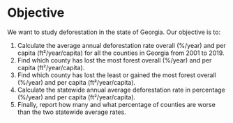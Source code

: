 # Objective {.unnumbered #sec-objective}

We want to study deforestation in the state of Georgia. Our objective is to:

1. Calculate the average annual deforestation rate overall (%/year) and per capita (ft²/year/capita) for all the counties in Georgia from 2001 to 2019.
2. Find which county has lost the most forest overall (%/year) and per capita (ft²/year/capita).
3. Find which county has lost the least or gained the most forest overall (%/year) and per capita (ft²/year/capita).
4. Calculate the statewide annual average deforestation rate in percentage (%/year) and per capita (ft²/year/capita).
5. Finally, report how many and what percentage of counties are worse than the two statewide average rates.
